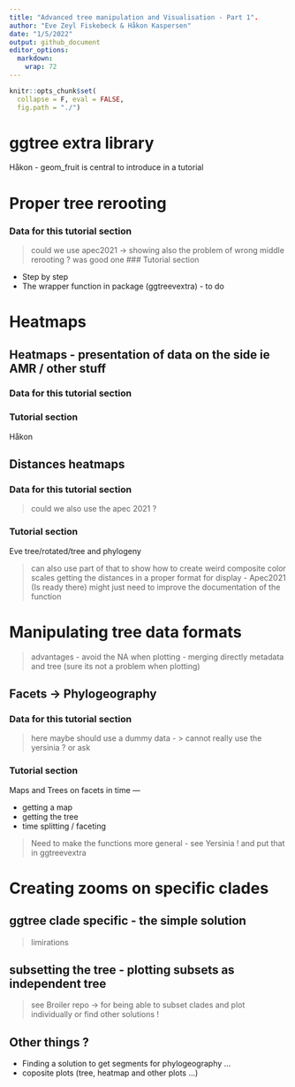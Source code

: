 ```yaml
---
title: "Advanced tree manipulation and Visualisation - Part 1".
author: "Eve Zeyl Fiskebeck & Håkon Kaspersen"
date: "1/5/2022"
output: github_document
editor_options: 
  markdown: 
    wrap: 72
---
```


<!--Planned and wish list !!! -->

```r
knitr::opts_chunk$set(
  collapse = F, eval = FALSE, 
  fig.path = "./")
```

# ggtree extra library

Håkon - geom_fruit is central to introduce in a tutorial

# Proper tree rerooting
### Data for this tutorial section 
> could we use apec2021 -> showing also the problem of wrong middle rerooting ? was good one
### Tutorial section 

- Step by step
- The wrapper function in package (ggtreevextra) - to do

# Heatmaps 
## Heatmaps - presentation of data on the side ie AMR / other stuff
### Data for this tutorial section 
### Tutorial section 



Håkon 

## Distances heatmaps
### Data for this tutorial section 
> could we also use the apec 2021 ? 

### Tutorial section 

Eve tree/rotated/tree and phylogeny

> can also use part of that to show how to create weird composite color scales
> getting the distances in a proper format for display - Apec2021 (Is ready there)
might just need to improve the documentation of the function

# Manipulating tree data formats
> advantages
- avoid the NA when plotting
- merging directly metadata and tree (sure its not a problem when plotting)


## Facets -> Phylogeography
### Data for this tutorial section 
> here maybe should use a dummy data - > cannot really use the yersinia ? or ask

### Tutorial section 

Maps and Trees on facets in time --- 

- getting a map
- getting the tree 
- time splitting / faceting

> Need to make the functions more general - see Yersinia ! and put that in ggtreevextra


# Creating zooms on specific clades 
## ggtree clade specific - the simple solution

> limirations 

## subsetting the tree - plotting subsets as independent tree
> see Broiler repo -> for being able to subset clades and plot individually 
> or find other solutions ! 




## Other things ?
- Finding a solution to get segments for phylogeography ...
- coposite plots (tree, heatmap and other plots ...) 








